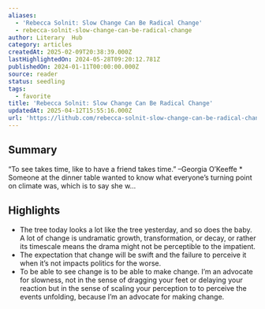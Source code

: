 ```yaml
---
aliases:
  - 'Rebecca Solnit: Slow Change Can Be Radical Change'
  - rebecca-solnit-slow-change-can-be-radical-change
author: Literary  Hub
category: articles
createdAt: 2025-02-09T20:38:39.000Z
lastHighlightedOn: 2024-05-28T09:20:12.781Z
publishedOn: 2024-01-11T00:00:00.000Z
source: reader
status: seedling
tags:
  - favorite
title: 'Rebecca Solnit: Slow Change Can Be Radical Change'
updatedAt: 2025-04-12T15:55:16.000Z
url: 'https://lithub.com/rebecca-solnit-slow-change-can-be-radical-change/'
---
```

## Summary

“To see takes time, like to have a friend takes time.” –Georgia O’Keeffe * Someone at the dinner table wanted to know what everyone’s turning point on climate was, which is to say she w…

## Highlights

- The tree today looks a lot like the tree yesterday, and so does the baby. A lot of change is undramatic growth, transformation, or decay, or rather its timescale means the drama might not be perceptible to the impatient.
- The expectation that change will be swift and the failure to perceive it when it’s not impacts politics for the worse.
- To be able to see change is to be able to make change. I’m an advocate for slowness, not in the sense of dragging your feet or delaying your reaction but in the sense of scaling your perception to to perceive the events unfolding, because I’m an advocate for making change.

